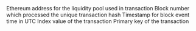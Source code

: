 <ParamField path="_0">

</ParamField>
<ParamField path="contract_address">
Ethereum address for the liquidity pool used in transaction
</ParamField>
<ParamField path="evt_block_number">
Block number which processed the unique transaction hash
</ParamField>
<ParamField path="evt_block_time">
Timestamp for block event time in UTC
</ParamField>
<ParamField path="evt_index">
Index value of the transaction
</ParamField>
<ParamField path="evt_tx_hash">
Primary key of the transaction
</ParamField>
<ParamField path="pair">

</ParamField>
<ParamField path="token0">

</ParamField>
<ParamField path="token1">

</ParamField>
